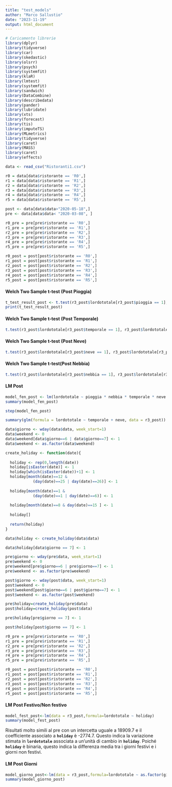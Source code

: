 ```yaml
---
title: "test_models"
author: "Marco Sallustio"
date: "2023-11-19"
output: html_document
---
```


```r
# Caricamento librerie
library(dplyr)
library(tidyverse)
library(car)
library(skedastic)
library(olsrr)
library(psych)
library(systemfit)
library(klaR)
library(lmtest)
library(systemfit)
library(sandwich)
library(DataCombine)
library(describedata)
library(pander)
library(lubridate)
library(xts)
library(forecast)
library(tis)
library(imputeTS)
library(MLmetrics)
library(tidyverse)
library(caret)
library(MASS)
library(caret)
library(effects)
```

```r
data <- read_csv("Ristoranti1.csv")
```

```r
r0 = data[data$ristorante == 'R0',]
r1 = data[data$ristorante == 'R1',]
r2 = data[data$ristorante == 'R2',]
r3 = data[data$ristorante == 'R3',]
r4 = data[data$ristorante == 'R4',]
r5 = data[data$ristorante == 'R5',]
```

```r
post <- data[data$data>"2020-05-18",]
pre <- data[data$data< "2020-03-08", ]
```

```r
r0_pre = pre[pre$ristorante == 'R0',]
r1_pre = pre[pre$ristorante == 'R1',]
r2_pre = pre[pre$ristorante == 'R2',]
r3_pre = pre[pre$ristorante == 'R3',]
r4_pre = pre[pre$ristorante == 'R4',]
r5_pre = pre[pre$ristorante == 'R5',]
```

```r
r0_post = post[post$ristorante == 'R0',]
r1_post = post[post$ristorante == 'R1',]
r2_post = post[post$ristorante == 'R2',]
r3_post = post[post$ristorante == 'R3',]
r4_post = post[post$ristorante == 'R4',]
r5_post = post[post$ristorante == 'R5',]
```

#### Welch Two Sample t-test (Post Pioggia)

```r
t_test_result_post <- t.test(r3_post$lordototale[r3_post$pioggia == 1], r3_post$lordototale[r3_post$pioggia == 0])
print(t_test_result_post)
```
#### Welch Two Sample t-test (Post Temporale)

```r
t.test(r3_post$lordototale[r3_post$temporale == 1], r3_post$lordototale[r3_post$temporale == 0])
```
#### Welch Two Sample t-test (Post Neve)

```r
t.test(r3_post$lordototale[r3_post$neve == 1], r3_post$lordototale[r3_post$neve == 0])
```
#### Welch Two Sample t-test(Post Nebbia)

```r
t.test(r3_post$lordototale[r3_post$nebbia == 1], r3_post$lordototale[r3_post$nebbia == 0])
```
#### LM Post

```r
model_fen_post <- lm(lordototale ~ pioggia * nebbia * temporale * neve + HI , data = r3_post)
summary(model_fen_post)
```

```r
step(model_fen_post)
```

```r
summary(glm(formula = lordototale ~ temporale + neve, data = r3_post))
```

```r
data$giorno <- wday(data$data, week_start=1)
data$weekend <- 0
data$weekend[data$giorno==6 | data$giorno==7] <- 1
data$weekend <- as.factor(data$weekend)
```

```r
create_holiday <- function(date){
  
  holiday <- rep(0,length(date))
  holiday[isEaster(date)] <- 1
  holiday[which(isEaster(date))+1] <- 1
  holiday[month(date)==12 & 
            (day(date)==25 | day(date)==26)] <- 1
  
  holiday[month(date)==1 & 
            (day(date)==1 | day(date)==6)] <- 1
  
  holiday[month(date)==8 & day(date)==15 ] <- 1
  
  holiday[]
  
  return(holiday)
}
```

```r
data$holiday <- create_holiday(data$data)
```

```r
data$holiday[data$giorno == 7] <- 1
```

```r
pre$giorno <- wday(pre$data, week_start=1)
pre$weekend <- 0
pre$weekend[pre$giorno==6 | pre$giorno==7] <- 1
pre$weekend <- as.factor(pre$weekend)
```

```r
post$giorno <- wday(post$data, week_start=1)
post$weekend <- 0
post$weekend[post$giorno==6 | post$giorno==7] <- 1
post$weekend <- as.factor(post$weekend)
```

```r
pre$holiday=create_holiday(pre$data)
post$holiday=create_holiday(post$data)
```

```r
pre$holiday[pre$giorno == 7] <- 1
```

```r
post$holiday[post$giorno == 7] <- 1
```

```r
r0_pre = pre[pre$ristorante == 'R0',]
r1_pre = pre[pre$ristorante == 'R1',]
r2_pre = pre[pre$ristorante == 'R2',]
r3_pre = pre[pre$ristorante == 'R3',]
r4_pre = pre[pre$ristorante == 'R4',]
r5_pre = pre[pre$ristorante == 'R5',]
```

```r
r0_post = post[post$ristorante == 'R0',]
r1_post = post[post$ristorante == 'R1',]
r2_post = post[post$ristorante == 'R2',]
r3_post = post[post$ristorante == 'R3',]
r4_post = post[post$ristorante == 'R4',]
r5_post = post[post$ristorante == 'R5',]
```

#### LM Post Festivo/Non festivo

```r
model_fest_post<-lm(data = r3_post,formula=lordototale ~ holiday)
summary(model_fest_post)
```

Risultati molto simili al pre con un intercetta uguale a 18909.7 e il coefficiente associato a **`holiday`** è -2774.7. Questo indica la variazione stimata in **`lordototale`** associata a un'unità di cambio in **`holiday`**. Poiché **`holiday`** è binaria, questo indica la differenza media tra i giorni festivi e i giorni non festivi.

#### LM Post Giorni

```r
model_giorno_post<-lm(data = r3_post,formula=lordototale ~ as.factor(giorno))
summary(model_giorno_post)
```

